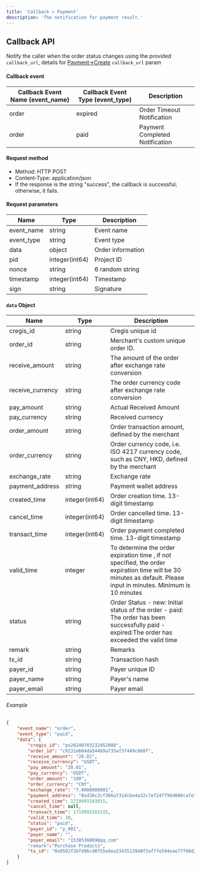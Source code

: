 ```yaml
---
title: 'Callback > Payment'
description: 'The notification for payment result.'
---
```


## Callback API

Notify the caller when the order status changes using the provided `callback_url`, details for [Payment->Create](/api-reference/request-apis/payment-create) `callback_url` param

#### Callback event

| Callback Event Name (event_name) | Callback Event Type (event_type) | Description            |
| ------ | ------------ | ---------- |
| order      | expired     | Order Timeout Notification |
| order      | paid      | Payment Completed Notification |

#### Request method

- Method: HTTP POST
- Content-Type: application/json
- If the response is the string "success", the callback is successful; otherwise, it fails.

#### Request parameters

| Name             | Type            | Description       |
| ---------------- | --------------- | ----------------- |
| event_name              | string  | Event name        |
| event_type              | string  | Event type        |
| data         | object          | Order information         |
| pid       | integer(int64)  | Project ID        |
| nonce            | string          | 6 random string |
| timestamp        | integer(int64)  | Timestamp         |
| sign             | string          | Signature         |

#### `data` Object

| Name             | Type            | Description       |
| ---------------- | --------------- | ----------------- |
| cregis_id              | string  | Cregis unique id        |
| order_id              | string  | Merchant's custom unique order ID.        |
| receive_amount         | string  | The amount of the order after exchange rate conversion         |
| receive_currency       | string  | The order currency code after exchange rate conversion        |
| pay_amount       | string  | Actual Received Amount        |
| pay_currency       | string  | Received currency        |
| order_amount       | string  | Order transaction amount, defined by the merchant        |
| order_currency       | string  | Order currency code, i.e. ISO 4217 currency code, such as CNY, HKD, defined by the merchant        |
| exchange_rate       | string  | Exchange rate        |
| payment_address       | string  | Payment wallet address        |
| created_time        | integer(int64)  | Order creation time. 13-digit timestamp         |
| cancel_time        | integer(int64)  | Order cancelled time. 13-digit timestamp         |
| transact_time        | integer(int64)  | Order payment completed time. 13-digit timestamp         |
| valid_time        | integer  | To determine the order expiration time , if not specified, the order expiration time will be 30 minutes as default. Please input in minutes. Minimum is 10 minutes         |
| status        | string  | Order Status - new: Initial status of the order  - paid: The order has been successfully paid - expired:The order has exceeded the valid time         |
| remark        | string  | Remarks         |
| tx_id        | string  | Transaction hash         |
| payer_id        | string  | Payer unique ID         |
| payer_name        | string  | Payer's name         |
| payer_email        | string  | Payer email         |

###### Example

```json
{
    "event_name": "order",
    "event_type": "paid",
    "data": {
        "cregis_id": "po20240703132452000",
        "order_id": "c9231e604da54469a735af3f449c880f",
        "receive_amount": "20.01",
        "receive_currency": "USDT",
        "pay_amount": "20.01",
        "pay_currency": "USDT",
        "order_amount": "100",
        "order_currency": "CNY",
        "exchange_rate": "7.0000000001",
        "payment_address": "0xd38c2cf366a731dcbe4a32c7ef24ff96d080ca7e",
        "created_time": 1719993183015,
        "cancel_time": null,
        "transact_time": 1719993183325,
        "valid_time": 30,
        "status": "paid",
        "payer_id": "p_001",
        "payer_name": "",
        "payer_email": "1538536069@qq.com"
        "remark":"Purchase Products",
        "tx_id": "0x0502f2bfd96cd0f55edea3343513940f3af7fe594eae77f08d2f46ea24829b11"
    }
}
```

